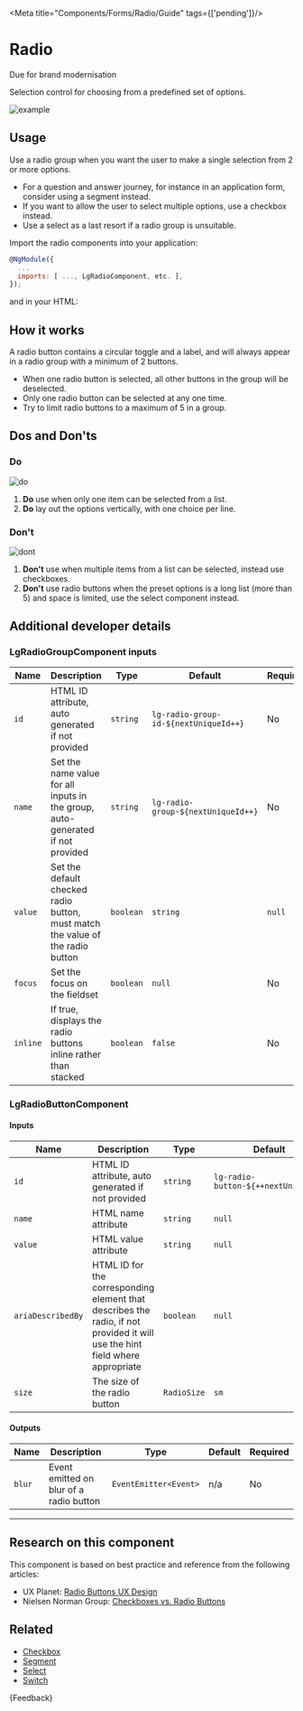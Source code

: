
<Meta title="Components/Forms/Radio/Guide" tags={['pending']}/>

# Radio

<CustomBadge text="Pending" /> <span class="small-text">Due for brand modernisation</span>

<p class="standfirst">Selection control for choosing from a predefined set of options.</p>

![example](docs/forms/radio/example.png)

## Usage

Use a radio group when you want the user to make a single selection from 2 or more options.

* For a question and answer journey, for instance in an application form, consider using a segment instead.
* If you want to allow the user to select multiple options, use a checkbox instead.
* Use a select as a last resort if a radio group is unsuitable.

Import the radio components into your application:

```js
@NgModule({
  ...
  imports: [ ..., LgRadioComponent, etc. ],
});
```

and in your HTML:

<Source of={RadioStories.Radio} />

## How it works

A radio button contains a circular toggle and a label, and will always appear in a radio group with a minimum of 2 buttons.

* When one radio button is selected, all other buttons in the group will be deselected.
* Only one radio button can be selected at any one time.
* Try to limit radio buttons to a maximum of 5 in a group.

## Dos and Don'ts

### Do

![do](docs/forms/radio/do.png)

1. **Do** use when only one item can be selected from a list.
2. **Do** lay out the options vertically, with one choice per line.

### Don't

![dont](docs/forms/radio/dont.png)

1. **Don't** use when multiple items from a list can be selected, instead use checkboxes.
2. **Don't** use radio buttons when the preset options is a long list (more than 5) and space is limited, use the select component instead.

## Additional developer details

### LgRadioGroupComponent inputs

| Name     | Description                                                                    | Type                   | Default                               | Required |
|----------|--------------------------------------------------------------------------------|------------------------|---------------------------------------|----------|
| `id`     | HTML ID attribute, auto generated if not provided                              | `string`               | `lg-radio-group-id-${nextUniqueId++}` | No       |
| `name`   | Set the name value for all inputs in the group, auto-generated if not provided | `string`               | `lg-radio-group-${nextUniqueId++}`    | No       |
| `value`  | Set the default checked radio button, must match the value of the radio button | `boolean`  | `string` | `null`                                | No       |
| `focus`  | Set the focus on the fieldset                                                  | `boolean`              | `null`                                | No       |
| `inline` | If true, displays the radio buttons inline rather than stacked                 | `boolean`              | `false`                               | No       |

### LgRadioButtonComponent

#### Inputs

| Name              | Description                                                                                                                   | Type        | Default                             | Required |
|-------------------|-------------------------------------------------------------------------------------------------------------------------------|-------------|-------------------------------------|----------|
| `id`              | HTML ID attribute, auto generated if not provided                                                                             | `string`    | `lg-radio-button-${++nextUniqueId}` | No       |
| `name`            | HTML name attribute                                                                                                           | `string`    | `null`                              | Yes      |
| `value`           | HTML value attribute                                                                                                          | `string`    | `null`                              | Yes      |
| `ariaDescribedBy` | HTML ID for the corresponding element that describes the radio, if not provided it will use the hint field where appropriate  | `boolean`   | `null`                              | No       |
| `size`            | The size of the radio button                                                                                                  | `RadioSize` | `sm`                                | No       |

#### Outputs

| Name   | Description                             | Type                  | Default | Required |
|--------|-----------------------------------------|-----------------------|---------|----------|
| `blur` | Event emitted on blur of a radio button | `EventEmitter<Event>` | n/a     | No       |

***

## Research on this component

This component is based on best practice and reference from the following articles:

* UX Planet: <a href="https://uxplanet.org/radio-buttons-ux-design-588e5c0a50dc" target="_blank">Radio Buttons UX Design</a>
* Nielsen Norman Group: <a href="https://www.nngroup.com/articles/checkboxes-vs-radio-buttons/" target="_blank">Checkboxes vs. Radio Buttons</a>

## Related

* [Checkbox](./?path=/docs/components-forms-checkbox-guide--docs)
* [Segment](./?path=/docs/components-forms-segment-guide--docs)
* [Select](./?path=/docs/components-forms-select-guide--docs)
* [Switch](./?path=/docs/components-forms-switch-guide--docs)

<Markdown>
  {Feedback}
</Markdown>
